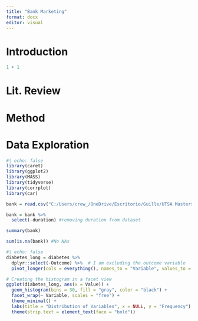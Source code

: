 ```yaml
---
title: "Bank Marketing"
format: docx
editor: visual
---
```


# Introduction

```r
1 + 1
```

# Lit. Review

# Method

# Data Exploration

```r
#| echo: false
library(caret)
library(ggplot2)
library(MASS)
library(tidyverse)
library(corrplot)
library(car)

bank = read.csv("C:/Users/crew_/OneDrive/Escritorio/Guille/UTSA Masters/MSDA/DA6813/DA6813/bank-additional.csv", sep = ";")

bank = bank %>% 
  select(-duration) #removing duration from dataset
```


```r
summary(bank)
```

```r
sum(is.na(bank)) #No NAs

#| echo: false
diabetes_long = diabetes %>% 
  dplyr::select(-Outcome) %>%  # I am excluding the outcome variable
  pivot_longer(cols = everything(), names_to = "Variable", values_to = "Value")

# Creating the histogram in a facet view
ggplot(diabetes_long, aes(x = Value)) +
  geom_histogram(bins = 30, fill = "gray", color = "black") +
  facet_wrap(~ Variable, scales = "free") +
  theme_minimal() +
  labs(title = "Distribution of Variables", x = NULL, y = "Frequency") +
  theme(strip.text = element_text(face = "bold"))
```

